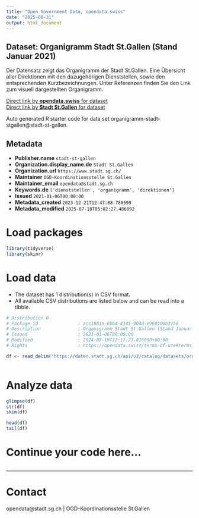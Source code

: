 ```yaml
---
title: "Open Government Data, opendata.swiss"
date: "2025-08-31"
output: html_document
---
```


## Dataset: Organigramm Stadt St.Gallen (Stand Januar 2021)

Der Datensatz zeigt das Organigramm der Stadt St.Gallen. Eine Übersicht aller Direktionen mit den dazugehörigen Dienststellen, sowie den entsprechenden Kurzbezeichnungen. Unter Referenzen finden Sie den Link zum visuell dargestellten Organigramm.

[Direct link by **opendata.swiss** for dataset](https://opendata.swiss/de/dataset/organigramm-stadt-st-gallen-stand-januar-2021)<br>
[Direct link by **Stadt St.Gallen** for dataset](https://daten.stadt.sg.ch/explore/dataset/organigramm-stadt-stgallen/)

Auto generated R starter code for data set organigramm-stadt-stgallen@stadt-st-gallen.

## Metadata

- **Publisher.name** `stadt-st-gallen`
- **Organization.display_name.de** `Stadt St.Gallen`
- **Organization.url** `https://www.stadt.sg.ch/`
- **Maintainer** `OGD-Koordinationsstelle St.Gallen`
- **Maintainer_email** `opendata@stadt.sg.ch`
- **Keywords.de** `['dienststellen', 'organigramm', 'direktionen']`
- **Issued** `2021-01-06T00:00:00`
- **Metadata_created** `2023-12-21T12:47:08.780599`
- **Metadata_modified** `2025-07-18T05:02:27.486092`


# Load packages

```r

library(tidyverse)
library(skimr)

```

# Load data

-   The dataset has 1 distribution(s) in CSV format.
-   All available CSV distributions are listed below and can be read into a tibble.

```r

# Distribution 0
# Package_id               : acc18b15-6bb4-4345-904d-e968100b3756
# Description              : Organigramm Stadt St.Gallen (Stand Januar 2021) (csv)
# Issued                   : 2021-01-06T00:00:00
# Modified                 : 2024-08-19T12:17:27.816000+00:00
# Rights                   : https://opendata.swiss/terms-of-use#terms_by

df <- read_delim('https://daten.stadt.sg.ch/api/v2/catalog/datasets/organigramm-stadt-stgallen/exports/csv?use_labels=true')



```

# Analyze data

```r

glimpse(df)
str(df)
skim(df)

head(df)
tail(df)

```

# Continue your code here...

```r

```

------------------------------------------------------------------------

# Contact

opendata@stadt.sg.ch | OGD-Koordinationsstelle St.Gallen
